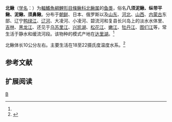 {{Speciesbox 
| taxon = Lefua costata
| status = NE
| status_system = IUCN3.1
| authority = {{le|Kessler|Karl Kessler}}, 1876<ref name='id6328'>{{cite web| url =http://www.bioinfo.cn/db05/BjdwSpecies.php?action=view&id=6328| title =北鳅| work =中国动物物种编目数据库| publisher =中国科学院微生物研究所| author =中国科学院动物研究所| accessdate =2009-04-11| deadurl =yes| archiveurl =https://web.archive.org/web/20160305003239/http://www.bioinfo.cn/db05/BjdwSpecies.php?action=view&id=6328| archivedate =2016-03-05}}</ref>
| synonyms = *''Diplophysa costata'',Kessler, 1876
*''Lefua costata costata'',Kessler, 1876
*''Lefua andrewsi'',Fowler, 1922
}}

'''北鳅'''（[[学名|学名]]：{{lang|la|''Lefua costata''}}）为[[輻鰭魚綱|輻鰭魚綱]][[鯉形目|鯉形目]][[條鳅科|條鳅科]][[北鳅属|北鳅属]]的[[鱼类|鱼类]]，俗名'''八须泥鳅、纵带平鳅、泥鳅、须鼻鳅'''。分布于[[朝鲜|朝鲜]]、日本、俄罗斯以及[[山东|山东]]、[[河北|河北]]、[[山西|山西]]、[[内蒙古|内蒙古]]东部、辽宁[[鸭绿江|鸭绿江]]、[[辽河|辽河]]、大凌河、小凌河、碧流河和复县长兴岛上的淡水水体里、[[吉林|吉林]]、[[黑龙江|黑龙江]]、还见于[[乌苏里江|乌苏里江]]、[[兴凯湖|兴凯湖]]、[[松花江|松花江]]、[[嫩江|嫩江]]、[[牡丹江|牡丹江]]、[[图们江|图们江]]等，常生活于静水和缓流河段。该物种的模式产地在[[达里湖|达里湖]]。<ref name='id6328'/>

北鳅体长10公分左右。主要生活在18至22摄氏度温度水系。<ref name=FiseBase>{{FishBase species|genus=Lefua |species=costata|year=2009|month=9}}</ref>

== 参考文献 ==
{{reflist}}

== 扩展阅读 ==
{{refbegin}}
{{wikispecies-inline|Lefua costata|北鳅}}
{{refend}}
{{Taxonbar|from=Q1055241}}

[[Category:北鳅属|B]]